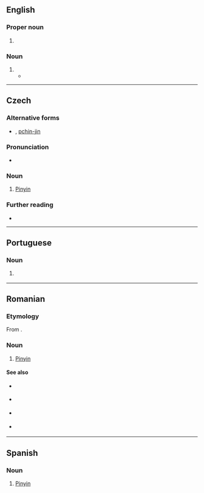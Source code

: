 {{also|Pinyin|pīnyīn}}
==English==

===Proper noun===
{{en-proper noun|-}}

# {{alt form|en|Pinyin}}

===Noun===
{{en-noun|?}}

# {{alt form|en|Pinyin}}
#* {{seeCites|en}}

----

==Czech==

===Alternative forms===
* {{l|cs|pinjin}}, [[pchin-jin]]

===Pronunciation===
* {{cs-IPA|pinjin}}

===Noun===
{{cs-noun|g=m}}

# [[Pinyin]]

===Further reading===
* {{R:ASCS}}

----

==Portuguese==

===Noun===
{{pt-noun|m|-}}

# {{l|en|Pinyin}} {{gloss|romanisation standard for Mandarin Chinese}}

----

==Romanian==

===Etymology===
From {{der|ro|cmn|sc=Hani|拼音|tr=pīnyīn}}.

===Noun===
{{ro-noun|n|-}}

# [[Pinyin]]

====See also====
{{top2}}
* {{l|ro|plat}} {{qualifier|1st tone}}
* {{l|ro|crescând}} {{qualifier|2nd tone}}
{{mid2}}
* {{l|ro|scăzând-crescând}} {{qualifier|3rd tone}}
* {{l|ro|scăzând}} {{qualifier|4th tone}}
{{bottom}}

----

==Spanish==
{{wikipedia|lang=es}}

===Noun===
{{es-noun|m|-}}

# [[Pinyin]]